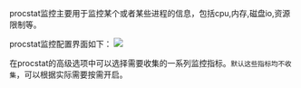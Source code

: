 procstat监控主要用于监控某个或者某些进程的信息，包括cpu,内存,磁盘io,资源限制等。

procstat监控配置界面如下：
![](https://dn-odum9helk.qbox.me/Fptfs4NeMTlj38LQdVx0NFdmN_2i)

在procstat的高级选项中可以选择需要收集的一系列监控指标。`默认这些指标均不收集`，可以根据实际需要按需开启。